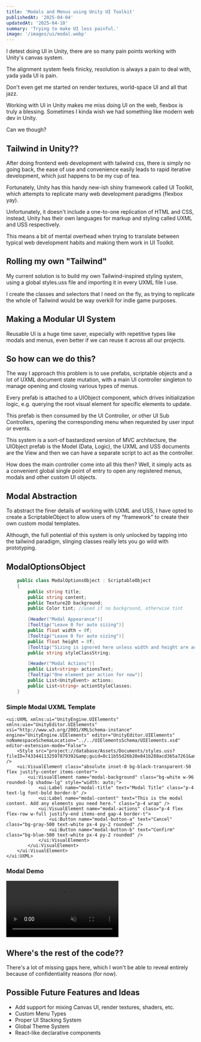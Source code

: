 ```yaml
---
title: 'Modals and Menus using Unity UI Toolkit'
publishedAt: '2025-04-04'
updatedAt: '2025-04-10'
summary: 'Trying to make UI less painful.'
image: '/images/ui/modal.webp'
---
```


I detest doing UI in Unity, there are so many pain points working with Unity's canvas system. 

The alignment system feels finicky, resolution is always a pain to deal with, yada yada UI is pain.

Don't even get me started on render textures, world-space UI and all that jazz.

Working with UI in Unity makes me miss doing UI on the web, flexbox is truly a blessing. Sometimes I kinda wish we had something like modern web dev in Unity.

Can we though?

## Tailwind in Unity??

After doing frontend web development with tailwind css, there is simply no going back, the ease of use and convenience easily leads to rapid iterative development, which just happens to be my cup of tea.

Fortunately, Unity has this handy new-ish shiny framework called UI Toolkit, which attempts to replicate many web development paradigms (flexbox yay).

Unfortunately, it doesn't include a one-to-one replication of HTML and CSS, instead, Unity has their own languages for markup and styling called UXML and USS respectively.

This means a bit of mental overhead when trying to translate between typical web development habits and making them work in UI Toolkit.

## Rolling my own "Tailwind"

My current solution is to build my own Tailwind-inspired styling system, using a global styles.uss file and importing it in every UXML file I use.

I create the classes and selectors that I need on the fly, as trying to replicate the whole of Tailwind would be way overkill for indie game purposes.

## Making a Modular UI System

Reusable UI is a huge time saver, especially with repetitive types like modals and menus, even better if we can reuse it across all our projects.

## So how can we do this?

The way I approach this problem is to use prefabs, scriptable objects and a lot of UXML document state mutation, with a main UI controller singleton to manage opening and closing various types of menus.

Every prefab is attached to a UIObject component, which drives initialization logic, e.g. querying the root visual element for specific elements to update.

This prefab is then consumed by the UI Controller, or other UI Sub Controllers, opening the corresponding menu when requested by user input or events.

This system is a sort-of bastardized version of MVC architecture, the UIObject prefab is the Model (Data, Logic), the UXML and USS documents are the View and then we can have a separate script to act as the controller.

How does the main controller come into all this then? Well, it simply acts as a convenient global single point of entry to open any registered menus, modals and other custom UI objects.

## Modal Abstraction
To abstract the finer details of working with UXML and USS, I have opted to create a ScriptableObject to allow users of my "framework" to create their own custom modal templates.

Although, the full potential of this system is only unlocked by tapping into the tailwind paradigm, slinging classes really lets you go wild with prototyping.

## ModalOptionsObject
```cs
    public class ModalOptionsObject : ScriptableObject
    {
        public string title;
        public string content;
        public Texture2D background;
        public Color tint; //used if no background, otherwise tint

        [Header("Modal Appearance")]
        [Tooltip("Leave 0 for auto sizing")]
        public float width = 0f;
        [Tooltip("Leave 0 for auto sizing")]
        public float height = 0f;
        [Tooltip("Sizing is ignored here unless width and height are auto")]
        public string styleClassString;

        [Header("Modal Actions")]
        public List<string> actionsText;
        [Tooltip("One element per action for now")]
        public List<UnityEvent> actions;
        public List<string> actionStyleClasses;
    }
```

### Simple Modal UXML Template
```UXML
<ui:UXML xmlns:ui="UnityEngine.UIElements" xmlns:uie="UnityEditor.UIElements" xsi="http://www.w3.org/2001/XMLSchema-instance" engine="UnityEngine.UIElements" editor="UnityEditor.UIElements" noNamespaceSchemaLocation="../../UIElementsSchema/UIElements.xsd" editor-extension-mode="False">
    <Style src="project://database/Assets/Documents/styles.uss?fileID=7433441132597879392&amp;guid=8c11b55d26b20e841b288acd365a7261&amp;type=3#styles" />
    <ui:VisualElement class="absolute inset-0 bg-black-transparent-50 flex justify-center items-center">
        <ui:VisualElement name="modal-background" class="bg-white w-96 rounded-lg shadow-lg" style="width: auto;">
            <ui:Label name="modal-title" text="Modal Title" class="p-4 text-lg font-bold border-b" />
            <ui:Label name="modal-content" text="This is the modal content. Add any elements you need here." class="p-4 wrap" />
            <ui:VisualElement name="modal-actions" class="p-4 flex flex-row w-full justify-end items-end gap-4 border-t">
                <ui:Button name="modal-button-a" text="Cancel" class="bg-gray-500 text-white px-4 py-2 rounded" />
                <ui:Button name="modal-button-b" text="Confirm" class="bg-blue-500 text-white px-4 py-2 rounded" />
            </ui:VisualElement>
        </ui:VisualElement>
    </ui:VisualElement>
</ui:UXML>
```

### Modal Demo
<video autoPlay preload="auto" playsInline muted loop>
    <source src="/videos/unity-ui-painge/modal.mp4" type="video/mp4" />
</video>

## Where's the rest of the code??
There's a lot of missing gaps here, which I won't be able to reveal entirely because of confidentiality reasons (for now).

## Possible Future Features and Ideas
- Add support for mixing Canvas UI, render textures, shaders, etc.
- Custom Menu Types
- Proper UI Stacking System
- Global Theme System
- React-like declarative components